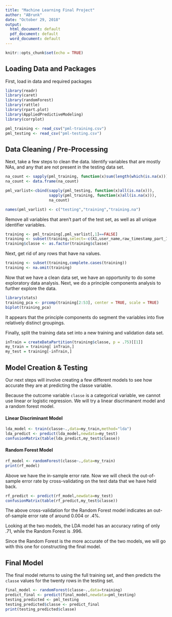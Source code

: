 ---
title: "Machine Learning Final Project"
author: "ABrunk"
date: "October 29, 2018"
output:
  html_document: default
  pdf_document: default
  word_document: default
---

```{r setup, include=FALSE}
knitr::opts_chunk$set(echo = TRUE)
```

## Loading Data and Packages

First, load in data and required packages

```{r message=FALSE,warning=FALSE}
library(readr)
library(caret)
library(randomForest)
library(rattle)
library(rpart.plot)
library(AppliedPredictiveModeling)
library(corrplot)

pml_training <- read_csv("pml-training.csv")
pml_testing <- read_csv("pml-testing.csv")
```

## Data Cleaning / Pre-Processing

Next, take a few steps to clean the data.  Identify variables that are mostly NAs, and any that are not present in the testing data set.

```{r message=FALSE,warning=FALSE}
na_count <- sapply(pml_training, function(x)sum(length(which(is.na(x)))))
na_count <- data.frame(na_count)

pml_varlist<-cbind(sapply(pml_testing, function(x)all(is.na(x))),
                   sapply(pml_training, function(x)all(is.na(x))),
                   na_count)

names(pml_varlist) <- c("testing","training","training.na")
```

Remove all variables that aren't part of the test set, as well as all unique identifier variables.

```{r message=FALSE,warning=FALSE}
training <- pml_training[,pml_varlist[,1]==FALSE]
training <- subset(training,select=-c(X1,user_name,raw_timestamp_part_1,raw_timestamp_part_2,cvtd_timestamp,new_window))
training$classe <- as.factor(training$classe)
```

Next, get rid of any rows that have na values.

```{r message=FALSE,warning=FALSE}
training <- subset(training,complete.cases(training))
training <- na.omit(training)
```

Now that we have a clean data set, we have an opportunity to do some exploratory data analysis.  Next, we do a principle components analysis to further explore the data.

```{r message=FALSE,warning=FALSE}
library(stats)
training_pca <- prcomp(training[2:53], center = TRUE, scale = TRUE) 
biplot(training_pca)
```

It appears that the principle components do segment the variables into five relatively distinct groupings.

Finally, split the training data set into a new training and validation data set.

```{r message=FALSE,warning=FALSE}
inTrain = createDataPartition(training$classe, p = .75)[[1]]
my_train = training[ inTrain,]
my_test = training[-inTrain,]
```

## Model Creation & Testing

Our next steps will involve creating a few different models to see how accurate they are at predicting the classe variable.

Because the outcome variable `classe` is a categorical variable, we cannot use linear or logistic regression.  We will try a linear discrimanent model and a random forest model.

#### Linear Discriminant Model

```{r message=FALSE,warning=FALSE}
lda_model <- train(classe~.,data=my_train,method="lda")
lda_predict <- predict(lda_model,newdata=my_test)
confusionMatrix(table(lda_predict,my_test$classe))
```

#### Random Forest Model

```{r message=FALSE,warning=FALSE}
rf_model <- randomForest(classe~.,data=my_train)
print(rf_model)
```

Above we have the in-sample error rate.  Now we will check the out-of-sample error rate by cross-validating on the test data that we have held back.

```{r message=FALSE,warning=FALSE}
rf_predict <- predict(rf_model,newdata=my_test)
confusionMatrix(table(rf_predict,my_test$classe))
```

The above cross-validation for the Random Forest model indicates an out-of-sample error rate of around 0.004 or .4%.

Looking at the two models, the LDA model has an accuracy rating of only .71, while the Random Forest is .996.   

Since the Random Forest is the more accurate of the two models, we will go with this one for constructing the final model. 

## Final Model

The final model returns to using the full training set, and then predicts the `classe` values for the twenty rows in the testing set.

```{r message=FALSE,warning=FALSE}
final_model <- randomForest(classe~.,data=training)
predict_final <- predict(final_model,newdata=pml_testing)
testing_predicted <- pml_testing
testing_predicted$classe <- predict_final
print(testing_predicted$classe)
```
